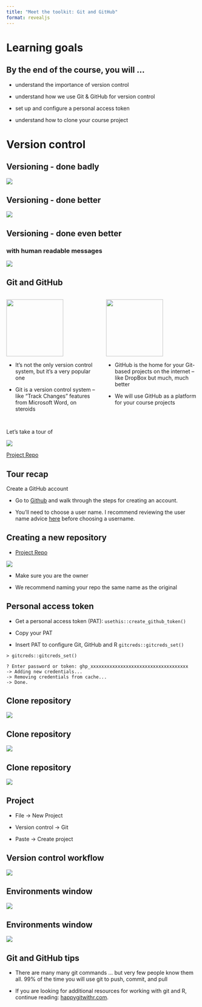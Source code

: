 ```yaml
---
title: "Meet the toolkit: Git and GitHub"
format: revealjs
---
```


# Learning goals

## By the end of the course, you will ...

::: incremental
-   understand the importance of version control

-   understand how we use Git & GitHub for version control

-   set up and configure a personal access token

-   understand how to clone your course project
:::

# Version control

## Versioning - done badly

![](images/phd_comics_vc.gif){fig-align="center"}

## Versioning - done better

![](images/lego-steps.png){fig-align="center"}

## Versioning - done even better

### with human readable messages

![](images/lego-steps-commit-messages.png){fig-align="center"}

## Git and GitHub {.smaller}

::: columns
::: {.column width="35%"}
![](images/git-logo.png){fig-alt="Git logo" fig-align="center" width="150"}

-   It's not the only version control system, but it's a very popular one

-   Git is a version control system -- like "Track Changes" features from Microsoft Word, on steroids
:::

::: {.column width="35%"}
![](images/github-logo.png){fig-alt="GitHub logo" fig-align="center" width="150"}

-   GitHub is the home for your Git-based projects on the internet -- like DropBox but much, much better

-   We will use GitHub as a platform for your course projects
:::
:::

##  {.center}

[Let's take a tour of]{.hand-blue-large}

![](images/tech.png){fig-align="center"}

<p style="text-align: right;">

[Project Repo](https://github.com/data-science-with-r/data-visualization-transformation-project)

</p>

## Tour recap

Create a GitHub account

-   Go to [Github](https://github.com/) and walk through the steps for creating an account.

-   You’ll need to choose a user name.
    I recommend reviewing the user name advice [here](https://happygitwithr.com/github-acct#username-advice) before choosing a username.

## Creating a new repository

-   [Project Repo](https://github.com/data-science-with-r/data-visualization-transformation-project)

![](images/template.png){fig-align="left"}

-   Make sure you are the owner

-   We recommend naming your repo the same name as the original

## Personal access token

-   Get a personal access token (PAT): `usethis::create_github_token()`

-   Copy your PAT

-   Insert PAT to configure Git, GitHub and R `gitcreds::gitcreds_set()`

```         
> gitcreds::gitcreds_set()

? Enter password or token: ghp_xxxxxxxxxxxxxxxxxxxxxxxxxxxxxxxxxxxx
-> Adding new credentials...
-> Removing credentials from cache...
-> Done.
```

## Clone repository

![](images/code.png){fig-align="center"}

## Clone repository

![](images/https.png){fig-align="center"}

## Clone repository

![](images/copy.png){fig-align="center"}

## Project

-   File -\> New Project

-   Version control -\> Git

-   Paste -\> Create project

## Version control workflow {.smaller}

![](images/pcp-git.png){fig-align="center"}

## Environments window

![](images/git-tab.png){fig-align="center"}

## Environments window

![](images/buttons.png){fig-align="center"}

## Git and GitHub tips

::: incremental
-   There are many many git commands ...
    but very few people know them all.
    99% of the time you will use git to push, commit, and pull

-   If you are looking for additional resources for working with git and R, continue reading: [happygitwithr.com](http://happygitwithr.com/).
:::
